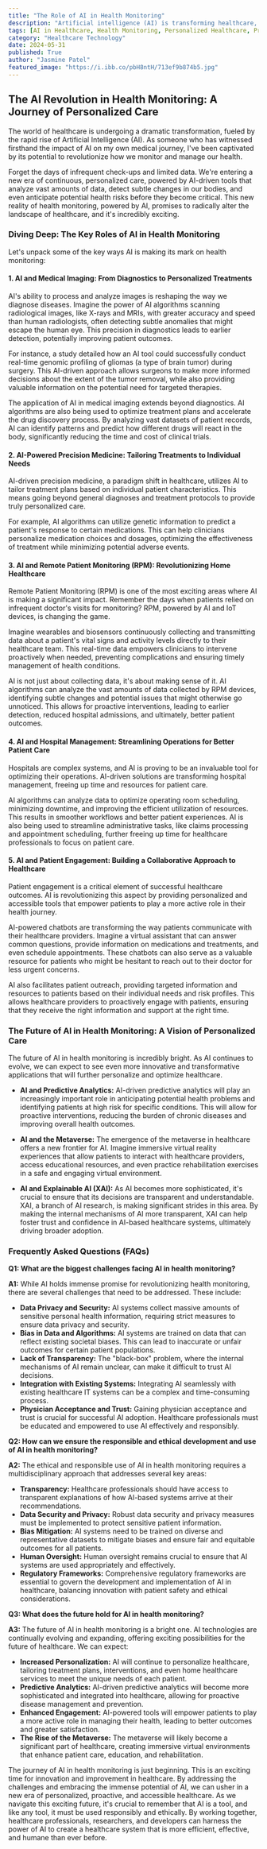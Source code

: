 ```yaml
---
title: "The Role of AI in Health Monitoring"
description: "Artificial intelligence (AI) is transforming healthcare, particularly in health monitoring. This blog explores the key ways AI is revolutionizing personalized care, from medical imaging and precision medicine to remote patient monitoring and hospital management. Discover how AI is shaping a future where healthcare is more proactive, efficient, and patient-centric."
tags: [AI in Healthcare, Health Monitoring, Personalized Healthcare, Precision Medicine, Remote Patient Monitoring, Medical Imaging, AI Algorithms, Hospital Management, Patient Engagement, Healthcare Technology]
category: "Healthcare Technology"
date: 2024-05-31
published: True
author: "Jasmine Patel"
featured_image: "https://i.ibb.co/pbH8ntH/713ef9b874b5.jpg"
---
```


## The AI Revolution in Health Monitoring: A Journey of Personalized Care

The world of healthcare is undergoing a dramatic transformation, fueled by the rapid rise of Artificial Intelligence (AI). As someone who has witnessed firsthand the impact of AI on my own medical journey, I've been captivated by its potential to revolutionize how we monitor and manage our health. 

Forget the days of infrequent check-ups and limited data.  We're entering a new era of continuous, personalized care, powered by AI-driven tools that analyze vast amounts of data, detect subtle changes in our bodies, and even anticipate potential health risks before they become critical. This new reality of health monitoring, powered by AI, promises to radically alter the landscape of healthcare, and it's incredibly exciting.

### Diving Deep: The Key Roles of AI in Health Monitoring

Let's unpack some of the key ways AI is making its mark on health monitoring:

#### 1.  AI and Medical Imaging: From Diagnostics to Personalized Treatments

AI's ability to process and analyze images is reshaping the way we diagnose diseases. Imagine the power of AI algorithms scanning radiological images, like X-rays and MRIs, with greater accuracy and speed than human radiologists, often detecting subtle anomalies that might escape the human eye. This precision in diagnostics leads to earlier detection, potentially improving patient outcomes.

For instance, a study detailed how an AI tool could successfully conduct real-time genomic profiling of gliomas (a type of brain tumor) during surgery. This AI-driven approach allows surgeons to make more informed decisions about the extent of the tumor removal, while also providing valuable information on the potential need for targeted therapies. 

The application of AI in medical imaging extends beyond diagnostics.  AI algorithms are also being used to optimize treatment plans and accelerate the drug discovery process. By analyzing vast datasets of patient records, AI can identify patterns and predict how different drugs will react in the body, significantly reducing the time and cost of clinical trials.

#### 2.  AI-Powered Precision Medicine: Tailoring Treatments to Individual Needs

AI-driven precision medicine, a paradigm shift in healthcare, utilizes AI to tailor treatment plans based on individual patient characteristics.  This means going beyond general diagnoses and treatment protocols to provide truly personalized care.

For example, AI algorithms can utilize genetic information to predict a patient's response to certain medications.  This can help clinicians personalize medication choices and dosages, optimizing the effectiveness of treatment while minimizing potential adverse events.

#### 3.  AI and Remote Patient Monitoring (RPM):  Revolutionizing Home Healthcare

Remote Patient Monitoring (RPM) is one of the most exciting areas where AI is making a significant impact.  Remember the days when patients relied on infrequent doctor's visits for monitoring? RPM, powered by AI and IoT devices, is changing the game.

Imagine wearables and biosensors continuously collecting and transmitting data about a patient's vital signs and activity levels directly to their healthcare team. This real-time data empowers clinicians to intervene proactively when needed, preventing complications and ensuring timely management of health conditions.

AI is not just about collecting data, it's about making sense of it. AI algorithms can analyze the vast amounts of data collected by RPM devices, identifying subtle changes and potential issues that might otherwise go unnoticed. This allows for proactive interventions, leading to earlier detection, reduced hospital admissions, and ultimately, better patient outcomes.

#### 4.  AI and Hospital Management: Streamlining Operations for Better Patient Care

Hospitals are complex systems, and AI is proving to be an invaluable tool for optimizing their operations.  AI-driven solutions are transforming hospital management, freeing up time and resources for patient care.

AI algorithms can analyze data to optimize operating room scheduling, minimizing downtime, and improving the efficient utilization of resources.  This results in smoother workflows and better patient experiences. AI is also being used to streamline administrative tasks, like claims processing and appointment scheduling, further freeing up time for healthcare professionals to focus on patient care.

#### 5.  AI and Patient Engagement: Building a Collaborative Approach to Healthcare

Patient engagement is a critical element of successful healthcare outcomes.  AI is revolutionizing this aspect by providing personalized and accessible tools that empower patients to play a more active role in their health journey.

AI-powered chatbots are transforming the way patients communicate with their healthcare providers. Imagine a virtual assistant that can answer common questions, provide information on medications and treatments, and even schedule appointments. These chatbots can also serve as a valuable resource for patients who might be hesitant to reach out to their doctor for less urgent concerns.

AI also facilitates patient outreach, providing targeted information and resources to patients based on their individual needs and risk profiles. This allows healthcare providers to proactively engage with patients, ensuring that they receive the right information and support at the right time.

### The Future of AI in Health Monitoring: A Vision of Personalized Care

The future of AI in health monitoring is incredibly bright.  As AI continues to evolve, we can expect to see even more innovative and transformative applications that will further personalize and optimize healthcare.

* **AI and Predictive Analytics:** AI-driven predictive analytics will play an increasingly important role in anticipating potential health problems and identifying patients at high risk for specific conditions. This will allow for proactive interventions, reducing the burden of chronic diseases and improving overall health outcomes.

* **AI and the Metaverse:**  The emergence of the metaverse in healthcare offers a new frontier for AI. Imagine immersive virtual reality experiences that allow patients to interact with healthcare providers, access educational resources, and even practice rehabilitation exercises in a safe and engaging virtual environment.

* **AI and Explainable AI (XAI):** As AI becomes more sophisticated, it's crucial to ensure that its decisions are transparent and understandable. XAI, a branch of AI research, is making significant strides in this area.  By making the internal mechanisms of AI more transparent, XAI can help foster trust and confidence in AI-based healthcare systems, ultimately driving broader adoption.

### Frequently Asked Questions (FAQs)

**Q1:  What are the biggest challenges facing AI in health monitoring?**

**A1:**  While AI holds immense promise for revolutionizing health monitoring, there are several challenges that need to be addressed. These include:

* **Data Privacy and Security:** AI systems collect massive amounts of sensitive personal health information, requiring strict measures to ensure data privacy and security. 
* **Bias in Data and Algorithms:** AI systems are trained on data that can reflect existing societal biases. This can lead to inaccurate or unfair outcomes for certain patient populations.
* **Lack of Transparency:** The "black-box" problem, where the internal mechanisms of AI remain unclear, can make it difficult to trust AI decisions.
* **Integration with Existing Systems:** Integrating AI seamlessly with existing healthcare IT systems can be a complex and time-consuming process.
* **Physician Acceptance and Trust:**  Gaining physician acceptance and trust is crucial for successful AI adoption.  Healthcare professionals must be educated and empowered to use AI effectively and responsibly.

**Q2: How can we ensure the responsible and ethical development and use of AI in health monitoring?**

**A2:**  The ethical and responsible use of AI in health monitoring requires a multidisciplinary approach that addresses several key areas:

* **Transparency:** Healthcare professionals should have access to transparent explanations of how AI-based systems arrive at their recommendations.
* **Data Security and Privacy:** Robust data security and privacy measures must be implemented to protect sensitive patient information.
* **Bias Mitigation:**  AI systems need to be trained on diverse and representative datasets to mitigate biases and ensure fair and equitable outcomes for all patients.
* **Human Oversight:**  Human oversight remains crucial to ensure that AI systems are used appropriately and effectively.
* **Regulatory Frameworks:**  Comprehensive regulatory frameworks are essential to govern the development and implementation of AI in healthcare, balancing innovation with patient safety and ethical considerations.

**Q3: What does the future hold for AI in health monitoring?**

**A3:** The future of AI in health monitoring is a bright one.  AI technologies are continually evolving and expanding, offering exciting possibilities for the future of healthcare. We can expect:

* **Increased Personalization:** AI will continue to personalize healthcare, tailoring treatment plans, interventions, and even home healthcare services to meet the unique needs of each patient.
* **Predictive Analytics:** AI-driven predictive analytics will become more sophisticated and integrated into healthcare, allowing for proactive disease management and prevention.
* **Enhanced Engagement:** AI-powered tools will empower patients to play a more active role in managing their health, leading to better outcomes and greater satisfaction.
* **The Rise of the Metaverse:** The metaverse will likely become a significant part of healthcare, creating immersive virtual environments that enhance patient care, education, and rehabilitation.

The journey of AI in health monitoring is just beginning.  This is an exciting time for innovation and improvement in healthcare. By addressing the challenges and embracing the immense potential of AI, we can usher in a new era of personalized, proactive, and accessible healthcare.  As we navigate this exciting future, it's crucial to remember that AI is a tool, and like any tool, it must be used responsibly and ethically.  By working together, healthcare professionals, researchers, and developers can harness the power of AI to create a healthcare system that is more efficient, effective, and humane than ever before. 